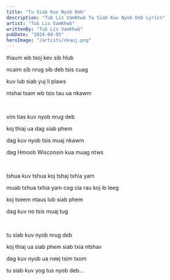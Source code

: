 ```yaml
---
title: "Tu Siab Kuv Nyob Deb"
description: "Tub Lis VamKhwb Tu Siab Kuv Nyob Deb Lyrics"
artist: "Tub Lis VamKhwb"
writtenBy: "Tub Lis VamKhwb"
pubDate: "2024-04-05"
heroImage: "/artists/nkauj.png"
---
```


thaum wb txoj kev sib hlub

ncaim sib nrug sib deb tsis cuag

kuv lub siab yuj li plaws

ntshai tsam wb tsis tau ua nkawm

<br />

vim tias kuv nyob nrug deb

koj thiaj ua dag siab phem

dag kuv nyob tsis muaj nkawm

dag Hmoob Wisconsin kua muag ntws

<br />

tshua kuv tshua koj tshaj txhia yam

muab txhua txhia yam cog cia rau koj ib leeg

koj tseem ntaus lub siab phem

dag kuv no tsis muaj tug

<br />

tu siab kuv nyob nrug deb

koj thiaj ua siab phem siab txia ntshav

dag kuv nyob ua neej tsim txom

tu siab kuv yog tus nyob deb...
